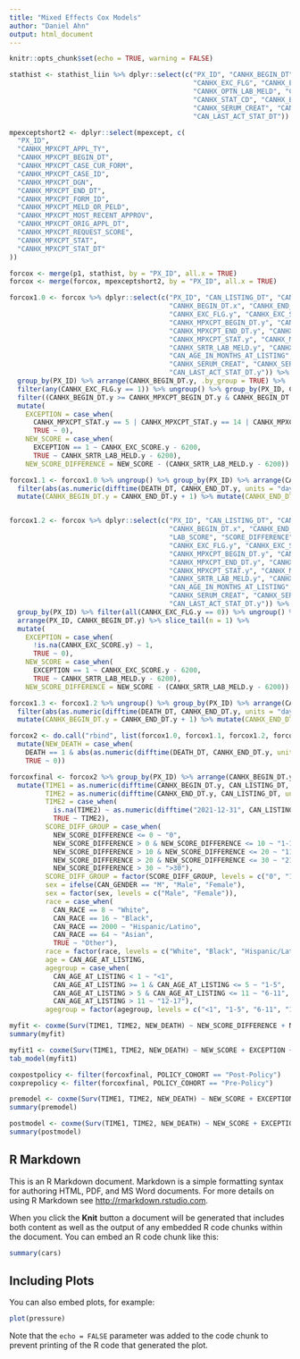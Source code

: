 ```yaml
---
title: "Mixed Effects Cox Models"
author: "Daniel Ahn"
output: html_document
---
```


```r
knitr::opts_chunk$set(echo = TRUE, warning = FALSE)
```

```r

stathist <- stathist_liin %>% dplyr::select(c("PX_ID", "CANHX_BEGIN_DT", "CANHX_END_DT", 
                                              "CANHX_EXC_FLG", "CANHX_EXC_SCORE",
                                              "CANHX_OPTN_LAB_MELD", "CANHX_SRTR_LAB_MELD",
                                              "CANHX_STAT_CD", "CANHX_BILI", "CANHX_INR",
                                              "CANHX_SERUM_CREAT", "CANHX_SERUM_SODIUM", "CANHX_DIAL_PRIOR_WEEK",
                                              "CAN_LAST_ACT_STAT_DT"))

mpexceptshort2 <- dplyr::select(mpexcept, c(
  "PX_ID",
  "CANHX_MPXCPT_APPL_TY",
  "CANHX_MPXCPT_BEGIN_DT",
  "CANHX_MPXCPT_CASE_CUR_FORM",
  "CANHX_MPXCPT_CASE_ID",
  "CANHX_MPXCPT_DGN",
  "CANHX_MPXCPT_END_DT",
  "CANHX_MPXCPT_FORM_ID",
  "CANHX_MPXCPT_MELD_OR_PELD",
  "CANHX_MPXCPT_MOST_RECENT_APPROV",
  "CANHX_MPXCPT_ORIG_APPL_DT",
  "CANHX_MPXCPT_REQUEST_SCORE",
  "CANHX_MPXCPT_STAT",
  "CANHX_MPXCPT_STAT_DT"
))

forcox <- merge(p1, stathist, by = "PX_ID", all.x = TRUE)
forcox <- merge(forcox, mpexceptshort2, by = "PX_ID", all.x = TRUE)

forcox1.0 <- forcox %>% dplyr::select(c("PX_ID", "CAN_LISTING_DT", "CAN_REM_DT", "CAN_REM_CD", "POLICY_COHORT",
                                        "CANHX_BEGIN_DT.x", "CANHX_END_DT.x", "CANHX_BEGIN_DT.y", "CANHX_END_DT.y", "SCORE", "LAB_SCORE",                                         "SCORE_DIFFERENCE", "REC_EXCEPTION", "DEATH", "DEATH_DT", "CAN_LISTING_CTR_ID",
                                        "CANHX_EXC_FLG.y", "CANHX_EXC_SCORE.y", "CANHX_MPXCPT_APPL_TY.y",
                                        "CANHX_MPXCPT_BEGIN_DT.y", "CANHX_MPXCPT_DGN.y",
                                        "CANHX_MPXCPT_END_DT.y", "CANHX_MPXCPT_ORIG_APPL_DT.y", "CANHX_MPXCPT_REQUEST_SCORE.y",
                                        "CANHX_MPXCPT_STAT.y", "CANHX_MPXCPT_STAT_DT.y", "CANHX_OPTN_LAB_MELD.y",     
                                        "CANHX_SRTR_LAB_MELD.y", "CANHX_STAT_CD.y", "CAN_GENDER", "CAN_RACE", "CAN_AGE_AT_LISTING", 
                                        "CAN_AGE_IN_MONTHS_AT_LISTING","CANHX_BILI", "CANHX_INR",
                                        "CANHX_SERUM_CREAT", "CANHX_SERUM_SODIUM", "CANHX_DIAL_PRIOR_WEEK",
                                        "CAN_LAST_ACT_STAT_DT.y")) %>%
  group_by(PX_ID) %>% arrange(CANHX_BEGIN_DT.y, .by_group = TRUE) %>% 
  filter(any(CANHX_EXC_FLG.y == 1)) %>% ungroup() %>% group_by(PX_ID, CANHX_BEGIN_DT.y) %>%
  filter((CANHX_BEGIN_DT.y >= CANHX_MPXCPT_BEGIN_DT.y & CANHX_BEGIN_DT.y <= CANHX_MPXCPT_END_DT.y) & CANHX_MPXCPT_REQUEST_SCORE.y == CANHX_EXC_SCORE.y - 6200) %>%
  mutate(
    EXCEPTION = case_when(
      CANHX_MPXCPT_STAT.y == 5 | CANHX_MPXCPT_STAT.y == 14 | CANHX_MPXCPT_STAT.y == 16 | CANHX_MPXCPT_STAT.y == 18 | CANHX_MPXCPT_STAT.y == 30 ~ 1,
      TRUE ~ 0),
    NEW_SCORE = case_when(
      EXCEPTION == 1 ~ CANHX_EXC_SCORE.y - 6200,
      TRUE ~ CANHX_SRTR_LAB_MELD.y - 6200),
    NEW_SCORE_DIFFERENCE = NEW_SCORE - (CANHX_SRTR_LAB_MELD.y - 6200)) 

forcox1.1 <- forcox1.0 %>% ungroup() %>% group_by(PX_ID) %>% arrange(CANHX_BEGIN_DT.y) %>% slice_tail(n = 1) %>% filter(DEATH == 1) %>% 
  filter(abs(as.numeric(difftime(DEATH_DT, CANHX_END_DT.y, units = "days"))) != 0) %>%
  mutate(CANHX_BEGIN_DT.y = CANHX_END_DT.y + 1) %>% mutate(CANHX_END_DT.y = DEATH_DT)


forcox1.2 <- forcox %>% dplyr::select(c("PX_ID", "CAN_LISTING_DT", "CAN_REM_DT", "CAN_REM_CD", "POLICY_COHORT",
                                        "CANHX_BEGIN_DT.x", "CANHX_END_DT.x", "CANHX_BEGIN_DT.y", "CANHX_END_DT.y", "SCORE", 
                                        "LAB_SCORE", "SCORE_DIFFERENCE", "REC_EXCEPTION", "DEATH", "DEATH_DT", "CAN_LISTING_CTR_ID",
                                        "CANHX_EXC_FLG.y", "CANHX_EXC_SCORE.y", "CANHX_MPXCPT_APPL_TY.y",
                                        "CANHX_MPXCPT_BEGIN_DT.y", "CANHX_MPXCPT_DGN.y",
                                        "CANHX_MPXCPT_END_DT.y", "CANHX_MPXCPT_ORIG_APPL_DT.y", "CANHX_MPXCPT_REQUEST_SCORE.y",
                                        "CANHX_MPXCPT_STAT.y", "CANHX_MPXCPT_STAT_DT.y", "CANHX_OPTN_LAB_MELD.y", 
                                        "CANHX_SRTR_LAB_MELD.y", "CANHX_STAT_CD.y", "CAN_GENDER", "CAN_RACE", "CAN_AGE_AT_LISTING", 
                                        "CAN_AGE_IN_MONTHS_AT_LISTING", "CANHX_BILI", "CANHX_INR",
                                        "CANHX_SERUM_CREAT", "CANHX_SERUM_SODIUM", "CANHX_DIAL_PRIOR_WEEK",
                                        "CAN_LAST_ACT_STAT_DT.y")) %>% 
  group_by(PX_ID) %>% filter(all(CANHX_EXC_FLG.y == 0)) %>% ungroup() %>% group_by(PX_ID, CANHX_BEGIN_DT.y) %>% 
  arrange(PX_ID, CANHX_BEGIN_DT.y) %>% slice_tail(n = 1) %>%
  mutate(
    EXCEPTION = case_when(
      !is.na(CANHX_EXC_SCORE.y) ~ 1,
      TRUE ~ 0),
    NEW_SCORE = case_when(
      EXCEPTION == 1 ~ CANHX_EXC_SCORE.y - 6200,
      TRUE ~ CANHX_SRTR_LAB_MELD.y - 6200),
    NEW_SCORE_DIFFERENCE = NEW_SCORE - (CANHX_SRTR_LAB_MELD.y - 6200)) 

forcox1.3 <- forcox1.2 %>% ungroup() %>% group_by(PX_ID) %>% arrange(CANHX_BEGIN_DT.y) %>% slice_tail(n = 1) %>% filter(DEATH == 1) %>% 
  filter(abs(as.numeric(difftime(DEATH_DT, CANHX_END_DT.y, units = "days"))) != 0) %>%
  mutate(CANHX_BEGIN_DT.y = CANHX_END_DT.y + 1) %>% mutate(CANHX_END_DT.y = DEATH_DT)

forcox2 <- do.call("rbind", list(forcox1.0, forcox1.1, forcox1.2, forcox1.3)) %>%
  mutate(NEW_DEATH = case_when(
    DEATH == 1 & abs(as.numeric(difftime(DEATH_DT, CANHX_END_DT.y, units = "days"))) == 0 ~ 1,
    TRUE ~ 0))

forcoxfinal <- forcox2 %>% group_by(PX_ID) %>% arrange(CANHX_BEGIN_DT.y) %>%
  mutate(TIME1 = as.numeric(difftime(CANHX_BEGIN_DT.y, CAN_LISTING_DT, units = "days")),
         TIME2 = as.numeric(difftime(CANHX_END_DT.y, CAN_LISTING_DT, units = "days")) + 1,
         TIME2 = case_when(
           is.na(TIME2) ~ as.numeric(difftime("2021-12-31", CAN_LISTING_DT, units = "days")),
           TRUE ~ TIME2),
         SCORE_DIFF_GROUP = case_when(
           NEW_SCORE_DIFFERENCE <= 0 ~ "0",
           NEW_SCORE_DIFFERENCE > 0 & NEW_SCORE_DIFFERENCE <= 10 ~ "1-10",
           NEW_SCORE_DIFFERENCE > 10 & NEW_SCORE_DIFFERENCE <= 20 ~ "11-20",
           NEW_SCORE_DIFFERENCE > 20 & NEW_SCORE_DIFFERENCE <= 30 ~ "21-30",
           NEW_SCORE_DIFFERENCE > 30 ~ ">30"),
         SCORE_DIFF_GROUP = factor(SCORE_DIFF_GROUP, levels = c("0", "1-10", "11-20", "21-30", ">30")),
         sex = ifelse(CAN_GENDER == "M", "Male", "Female"),
         sex = factor(sex, levels = c("Male", "Female")),
         race = case_when(
           CAN_RACE == 8 ~ "White",
           CAN_RACE == 16 ~ "Black",
           CAN_RACE == 2000 ~ "Hispanic/Latino",
           CAN_RACE == 64 ~ "Asian",
           TRUE ~ "Other"),
         race = factor(race, levels = c("White", "Black", "Hispanic/Latino", "Asian", "Other")),
         age = CAN_AGE_AT_LISTING,
         agegroup = case_when(
           CAN_AGE_AT_LISTING < 1 ~ "<1",
           CAN_AGE_AT_LISTING >= 1 & CAN_AGE_AT_LISTING <= 5 ~ "1-5",
           CAN_AGE_AT_LISTING > 5 & CAN_AGE_AT_LISTING <= 11 ~ "6-11",
           CAN_AGE_AT_LISTING > 11 ~ "12-17"),
         agegroup = factor(agegroup, levels = c("<1", "1-5", "6-11", "12-17"))) 


```

```r

myfit <- coxme(Surv(TIME1, TIME2, NEW_DEATH) ~ NEW_SCORE_DIFFERENCE + NEW_SCORE + race + sex + agegroup + (1 | CAN_LISTING_CTR_ID), data = forcoxfinal)
summary(myfit)


```

```r

myfit1 <- coxme(Surv(TIME1, TIME2, NEW_DEATH) ~ NEW_SCORE + EXCEPTION + race + sex + agegroup + (1 | CAN_LISTING_CTR_ID), data = forcoxfinal)
tab_model(myfit1)

```

```r

coxpostpolicy <- filter(forcoxfinal, POLICY_COHORT == "Post-Policy")
coxprepolicy <- filter(forcoxfinal, POLICY_COHORT == "Pre-Policy")

premodel <- coxme(Surv(TIME1, TIME2, NEW_DEATH) ~ NEW_SCORE + EXCEPTION + race + sex + agegroup + (1 | CAN_LISTING_CTR_ID), data = coxprepolicy)
summary(premodel)

postmodel <- coxme(Surv(TIME1, TIME2, NEW_DEATH) ~ NEW_SCORE + EXCEPTION + race + sex + agegroup + (1 | CAN_LISTING_CTR_ID), data = coxpostpolicy)
summary(postmodel)

```



## R Markdown

This is an R Markdown document. Markdown is a simple formatting syntax for authoring HTML, PDF, and MS Word documents. For more details on using R Markdown see <http://rmarkdown.rstudio.com>.

When you click the **Knit** button a document will be generated that includes both content as well as the output of any embedded R code chunks within the document. You can embed an R code chunk like this:

```r
summary(cars)
```

## Including Plots

You can also embed plots, for example:

```r
plot(pressure)
```

Note that the `echo = FALSE` parameter was added to the code chunk to prevent printing of the R code that generated the plot.
